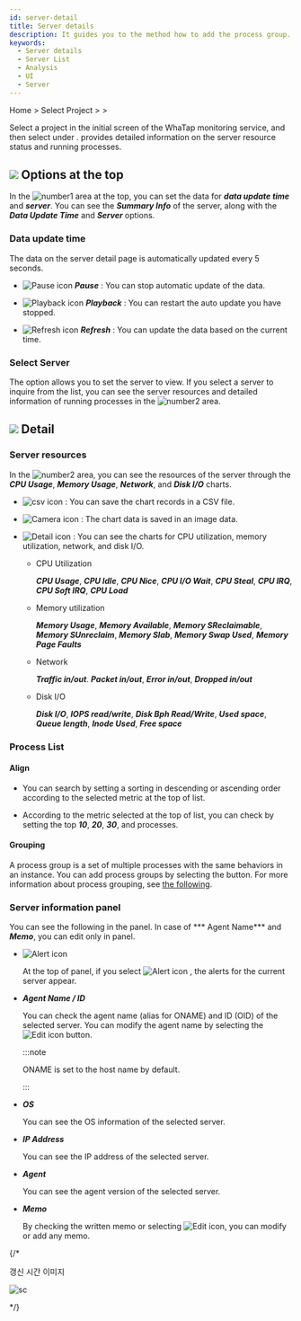 ```yaml
---
id: server-detail
title: Server details
description: It guides you to the method how to add the process group.
keywords:
  - Server details
  - Server List
  - Analysis
  - UI
  - Server
---
```


Home > Select Project > <Cmdname sid="side_serverList" className="uitext" /> > <Cmdname sid="side_serverDetail" className="uitext" />

Select a project in the initial screen of the WhaTap monitoring service, and then select <Cmdname sid="side_serverDetail" className="uitext" /> under <Cmdname sid="side_serverList" className="uitext" />. <Cmdname sid="side_serverDetail" className="uitext" /> provides detailed information on the server resource status and running processes.

<ImgLang img='server-detail.png' desc='Server Details'/>

## ![](/img/number-01.png) Options at the top

In the ![number1](/img/number-01.png) area at the top, you can set the data for **_data update time_** and **_server_**. You can see the **_Summary Info_** of the server, along with the **_Data Update Time_** and **_Server_** options.

### Data update time

The data on the server detail page is automatically updated every 5 seconds. 

- ![Pause icon](/img/ic-s-pause.svg) **_Pause_** : You can stop automatic update of the data. 

- ![Playback icon](/img/ic-play-grn.svg) **_Playback_** : You can restart the auto update you have stopped.

- ![Refresh icon](/img/ic-refresh2.svg) **_Refresh_** : You can update the data based on the current time.

### Select Server

The <Cmdname sid="select_server" className="uitext" /> option allows you to set the server to view. If you select a server to inquire from the list, you can see the server resources and detailed information of running processes in the ![number2](/img/number-02.png) area.

## ![](/img/number-02.png) Detail

### Server resources

In the ![number2](/img/number-02.png) area, you can see the resources of the server through the **_CPU Usage_**, **_Memory Usage_**, **_Network_**, and **_Disk I/O_** charts.

- ![csv icon](/img/ic-csv-download.svg) : You can save the chart records in a CSV file.

- ![Camera icon](/img/ic-camera.svg) : The chart data is saved in an image data.

- ![Detail icon](/img/ic-zoom-in.svg) : You can see the charts for CPU utilization, memory utilization, network, and disk I/O.

  - CPU Utilization

    **_CPU Usage_**, **_CPU Idle_**, **_CPU Nice_**, **_CPU I/O Wait_**, **_CPU Steal_**, **_CPU IRQ_**, **_CPU Soft IRQ_**, **_CPU Load_**

  - Memory utilization

    **_Memory Usage_**, **_Memory Available_**, **_Memory SReclaimable_**, **_Memory SUnreclaim_**, **_Memory Slab_**, **_Memory Swap Used_**, **_Memory Page Faults_**

  - Network

    **_Traffic in/out_**. **_Packet in/out_**, **_Error in/out_**, **_Dropped in/out_**

  - Disk I/O

    **_Disk I/O_**, **_IOPS read/write_**, **_Disk Bph Read/Write_**, **_Used space_**, **_Queue length_**, **_Inode Used_**, **_Free space_**

### Process List

#### Align

- You can search by setting a sorting in descending or ascending order according to the selected metric at the top of <Cmdname sid="sms_summary_process" className="uitext" /> list.

- According to the metric selected at the top of <Cmdname sid="sms_summary_process" className="uitext" /> list, you can check by setting the top ***10***, ***20***, ***30***, and <Cmdname sid="all" className="uitext" /> processes.

#### Grouping

A process group is a set of multiple processes with the same behaviors in an instance. You can add process groups by selecting the <Cmdname sid="groupby" className="uitext" /> button. For more information about process grouping, see [the following](server-detail-process-group).

### Server information panel

You can see the following in the <Cmdname sid="server_info" className="uitext" /> panel. In case of *** Agent Name*** and ***Memo***, you can edit only in <Cmdname sid="server_info" className="uitext" /> panel.

- ![Alert icon](/img/ic-alert.svg) <Cmdname sid="server_alert_list" className="uitext" />

  At the top of <Cmdname sid="server_info" className="uitext" /> panel, if you select ![Alert icon](/img/ic-alert.svg) <Cmdname sid="server_alert_list" className="uitext" />, the alerts for the current server appear.

- **_Agent Name / ID_**

  You can check the agent name (alias for ONAME) and ID (OID) of the selected server. You can modify the agent name by selecting the ![Edit icon](/img/ic-edit.svg) button. 

  :::note

  ONAME is set to the host name by default. 

  :::

- **_OS_**

  You can see the OS information of the selected server.

- **_IP Address_**

  You can see the IP address of the selected server.

- **_Agent_**

  You can see the agent version of the selected server.

- **_Memo_**

  By checking the written memo or selecting ![Edit icon](/img/ic-edit.svg), you can modify or add any memo.

{/* 

갱신 시간 이미지 

<div style={{textAlign: 'center'}}>

![sc](/img/server-detail-data.png)

</div>

*/}
